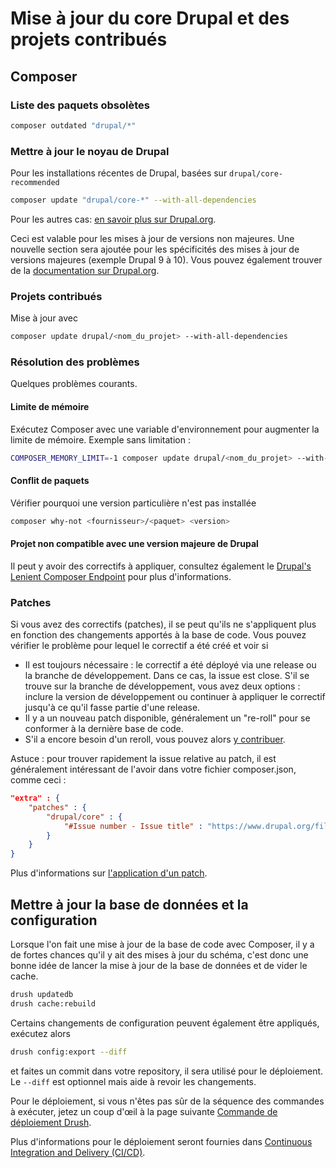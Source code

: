 # Mise à jour du core Drupal et des projets contribués

## Composer

### Liste des paquets obsolètes

```bash
composer outdated "drupal/*"
```

### Mettre à jour le noyau de Drupal

Pour les installations récentes de Drupal, basées sur `drupal/core-recommended`

```bash
composer update "drupal/core-*" --with-all-dependencies
```

Pour les autres cas: [en savoir plus sur Drupal.org](https://www.drupal.org/docs/updating-drupal/updating-drupal-core-via-composer).

Ceci est valable pour les mises à jour de versions non majeures. Une nouvelle section sera ajoutée pour les spécificités des mises à jour de versions majeures (exemple Drupal 9 à 10).
Vous pouvez également trouver de la [documentation sur Drupal.org](https://www.drupal.org/docs/upgrading-drupal/upgrading-from-drupal-8-or-later/how-to-upgrade-from-drupal-9-to-drupal-10).

### Projets contribués

Mise à jour avec

```bash
composer update drupal/<nom_du_projet> --with-all-dependencies
```

### Résolution des problèmes

Quelques problèmes courants.

#### Limite de mémoire

Exécutez Composer avec une variable d'environnement pour augmenter la limite de mémoire. Exemple sans limitation :

```bash
COMPOSER_MEMORY_LIMIT=-1 composer update drupal/<nom_du_projet> --with-all-dependencies
```

#### Conflit de paquets

Vérifier pourquoi une version particulière n'est pas installée

```bash
composer why-not <fournisseur>/<paquet> <version>
```

#### Projet non compatible avec une version majeure de Drupal

Il peut y avoir des correctifs à appliquer, consultez également le [Drupal's Lenient Composer Endpoint](https://www.drupal.org/docs/develop/using-composer/using-drupals-lenient-composer-endpoint) pour plus d'informations.

### Patches

Si vous avez des correctifs (patches), il se peut qu'ils ne s'appliquent plus en fonction des changements apportés à la base de code.
Vous pouvez vérifier le problème pour lequel le correctif a été créé et voir si 
- Il est toujours nécessaire : le correctif a été déployé via une release ou la branche de développement. Dans ce cas, la issue est close. S'il se trouve sur la branche de développement, vous avez deux options : inclure la version de développement ou continuer à appliquer le correctif jusqu'à ce qu'il fasse partie d'une release.
- Il y a un nouveau patch disponible, généralement un "re-roll" pour se conformer à la dernière base de code.
- S'il a encore besoin d'un reroll, vous pouvez alors [y contribuer](https://www.drupal.org/docs/develop/git/using-git-to-contribute-to-drupal/working-with-patches/making-a-patch).

Astuce : pour trouver rapidement la issue relative au patch, il est généralement intéressant de l'avoir dans votre fichier composer.json, comme ceci :

```json
"extra" : {
    "patches" : {
        "drupal/core" : {
            "#Issue number - Issue title" : "https://www.drupal.org/files/issues/issue-1.patch"
        }
    }
}
```

Plus d'informations sur [l'application d'un patch](/develop/patch-a-drupal-project).

## Mettre à jour la base de données et la configuration

Lorsque l'on fait une mise à jour de la base de code avec Composer, il y a de fortes chances qu'il y ait des mises à jour du schéma,
c'est donc une bonne idée de lancer la mise à jour de la base de données et de vider le cache.

```bash
drush updatedb
drush cache:rebuild
```

Certains changements de configuration peuvent également être appliqués, exécutez alors

```bash
drush config:export --diff
```

et faites un commit dans votre repository, il sera utilisé pour le déploiement.
Le `--diff` est optionnel mais aide à revoir les changements.

Pour le déploiement, si vous n'êtes pas sûr de la séquence des commandes à exécuter, jetez un coup d'œil à la page suivante 
[Commande de déploiement Drush](https://www.drush.org/12.x/deploycommand/).

Plus d'informations pour le déploiement seront fournies dans [Continuous Integration and Delivery (CI/CD)](/deploy/continuous-integration-and-delivery).
